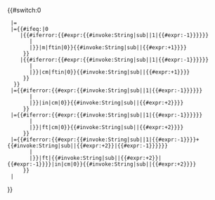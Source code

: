 {{#switch:0
  |{{{m}}}{{{f}}}{{{i}}}={{{1|}}}
  |{{{f}}}{{{i}}}={{#ifeq:{{{c}}}|0
     |{{#iferror:{{#expr:{{#invoke:String|sub|{{{2|0}}}|1|{{#expr:{{{m|1}}}-1}}}}}}
        |{{{1|}}}
        |{{convert|{{#invoke:String|sub|{{{2|0}}}|1|{{#expr:{{{m|1}}}-1}}}}|m|ftin|0}}{{#invoke:String|sub|{{{2|0}}}|{{#expr:{{{m|1}}}+1}}}}
      }}
     |{{#iferror:{{#expr:{{#invoke:String|sub|{{{2|0}}}|1|{{#expr:{{{c|1}}}-1}}}}}}
        |{{{1|}}}
        |{{convert|{{#invoke:String|sub|{{{2|0}}}|1|{{#expr:{{{c|1}}}-1}}}}|cm|ftin|0}}{{#invoke:String|sub|{{{2|0}}}|{{#expr:{{{m|1}}}+1}}}}
      }}
   }}
  |{{{m}}}{{{f}}}={{#iferror:{{#expr:{{#invoke:String|sub|{{{2|0}}}|1|{{#expr:{{{i|1}}}-1}}}}}}
        |{{{1|}}}
        |{{convert|{{#invoke:String|sub|{{{2|0}}}|1|{{#expr:{{{i|1}}}-1}}}}|in|cm|0}}{{#invoke:String|sub|{{{2|0}}}|{{#expr:{{{i|1}}}+2}}}}
      }}
  |{{{m}}}{{{i}}}={{#iferror:{{#expr:{{#invoke:String|sub|{{{2|0}}}|1|{{#expr:{{{f|1}}}-1}}}}}}
        |{{{1|}}}
        |{{convert|{{#invoke:String|sub|{{{2|0}}}|1|{{#expr:{{{f|1}}}-1}}}}|ft|cm|0}}{{#invoke:String|sub|{{{2|0}}}|{{#expr:{{{f|1}}}+2}}}}
      }}
  |{{{m}}}={{#iferror:{{#expr:{{#invoke:String|sub|{{{2|0}}}|1|{{#expr:{{{f|1}}}-1}}}}+{{#invoke:String|sub|{{{2|0}}}|{{#expr:{{{f|1}}}+2}}|{{#expr:{{{i|1}}}-1}}}}}}
        |{{{1|}}}
        |{{convert|{{#invoke:String|sub|{{{2|0}}}|1|{{#expr:{{{f|1}}}-1}}}}|ft|{{#invoke:String|sub|{{{2|0}}}|{{#expr:{{{f|1}}}+2}}|{{#expr:{{{i|1}}}-1}}}}|in|cm|0}}{{#invoke:String|sub|{{{2|0}}}|{{#expr:{{{i|1}}}+2}}}}
      }}
  |{{{1|}}}
}}<noinclude>
{{Documentation}}
</noinclude>